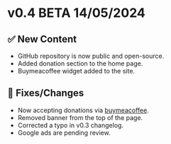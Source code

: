# v0.4 <span class="badge badge-lg badge-warning">BETA</span> <span class="badge badge-lg badge-error">14/05/2024</span>

## ✅ New Content

- GitHub repository is now public and open-source.
- Added donation section to the home page.
- Buymeacoffee widget added to the site.

## 🔧 Fixes/Changes

- Now accepting donations via [buymeacoffee](https://buymeacoffee.com/harmonie).
- Removed banner from the top of the page.
- Corrected a typo in v0.3 changelog.
- Google ads are pending review.